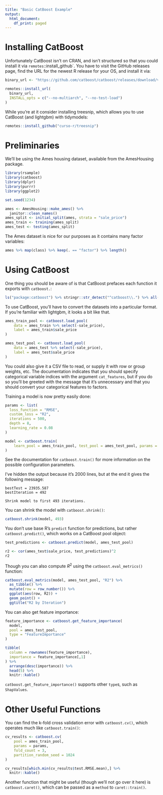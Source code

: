 ```yaml
---
title: "Basic CatBoost Example"
output:
  html_document:
    df_print: paged
---
```


# Installing CatBoost

Unfortunately CatBoost isn't on CRAN, and isn't structured so that you could install it via `remotes`::install_github`. You have to visit the GitHub releases page, find the URL for the newest R release for your OS, and install it via:

```r
binary_url <- "https://github.com/catboost/catboost/releases/download/v0.26.1/catboost-R-Darwin-0.26.1.tgz"

remotes::install_url(
  binary_url, 
  INSTALL_opts = c("--no-multiarch", "--no-test-load")
)
```

While you're at it consider installing treesnip, which allows you to use CatBoost (and lightgbm) with tidymodels:

```r
remotes::install_github("curso-r/treesnip")
```

# Preliminaries

We'll be using the Ames housing dataset, available from the AmesHousing package.

```r
library(rsample)
library(catboost)
library(dplyr)
library(purrr)
library(ggplot2)

set.seed(1234)

ames <- AmesHousing::make_ames() %>% 
  janitor::clean_names()
ames_split <- initial_split(ames, strata = "sale_price")
ames_train <- training(ames_split)
ames_test <- testing(ames_split)
```

The Ames dataset is nice for our purposes as it contains many factor variables:

```r
ames %>% map(class) %>% keep(. == "factor") %>% length()
```

# Using CatBoost

One thing you should be aware of is that CatBoost prefaces each function it exports with `catboost.`:

```r
ls("package:catboost") %>% stringr::str_detect("^catboost\\.") %>% all()
```

To use CatBoost, you'll have to convert the datasets into a particular format. If you're familiar with lightgbm, it looks a bit like that.

```r
ames_train_pool <- catboost.load_pool(
    data = ames_train %>% select(-sale_price),
    label = ames_train$sale_price
)

ames_test_pool <- catboost.load_pool(
    data = ames_test %>% select(-sale_price),
    label = ames_test$sale_price
)
```

You could also give it a CSV file to read, or supply it with row or group weights, etc. The documentation indicates that you should specify categorical variable indices with the argument `cat_features`, but if you do so you'll be greeted with the message that it's unnecessary and that you should convert your categorical features to factors.

Training a model is now pretty easily done:

```r
params <- list(
  loss_function = "RMSE",
  custom_loss = "R2",
  iterations = 500,
  depth = 8,
  learning_rate = 0.08
)

model <- catboost.train(
    learn_pool = ames_train_pool, test_pool = ames_test_pool, params = params
)
```

See the documentation for `catboost.train()` for more information on the possible configuration parameters.

I've hidden the output because it's 2000 lines, but at the end it gives the following message:

    bestTest = 23935.587
    bestIteration = 492

    Shrink model to first 493 iterations.

You can shrink the model with `catboost.shrink()`:

```r
catboost.shrink(model, 493)
```

You don't use base R's `predict` function for predictions, but rather `catboost.predict()`, which works on a CatBoost pool object:

```r
test_predictions <- catboost.predict(model, ames_test_pool)

r2 <- cor(ames_test$sale_price, test_predictions)^2
r2
```

Though you can also compute $R^2$ using the `catboost.eval_metrics()` function:

```r
catboost.eval_metrics(model, ames_test_pool, "R2") %>%
  as_tibble() %>%
  mutate(row = row_number()) %>%
  ggplot(aes(row, R2)) +
  geom_point() +
  ggtitle("R2 by Iteration")
```

You can also get feature importance:

```r
feature_importance <- catboost.get_feature_importance(
  model, 
  pool = ames_test_pool, 
  type = "FeatureImportance"
)

tibble(
  column = rownames(feature_importance), 
  importance = feature_importance[,1]
) %>% 
  arrange(desc(importance)) %>%
  head(5) %>%
  knitr::kable()
```
`catboost.get_feature_importance()` supports other `type`s, such as `ShapValues`.

# Other Useful Functions

You can find the k-fold cross validation error with `catboost.cv()`, which operates much like `catboost.train()`:

```r
cv_results <- catboost.cv(
    pool = ames_train_pool, 
    params = params,
    fold_count = 3,
    partition_random_seed = 1024
)
```

```r
cv_results[which.min(cv_results$test.RMSE.mean),] %>% 
  knitr::kable()
```

Another function that might be useful (though we'll not go over it here) is `catboost.caret()`, which can be passed as a `method` to `caret::train()`.